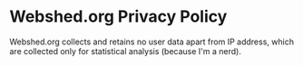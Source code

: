 = Webshed.org Privacy Policy =

Webshed.org collects and retains no user data apart from IP address, which are collected only for statistical analysis (because I'm a nerd).